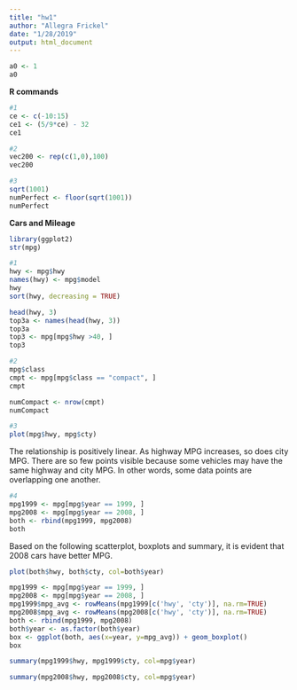 ```yaml
---
title: "hw1"
author: "Allegra Frickel"
date: "1/28/2019"
output: html_document
---
```


```r
a0 <- 1
a0
```

**R commands**

```r
#1
ce <- c(-10:15)
ce1 <- (5/9*ce) - 32
ce1
```

```r
#2
vec200 <- rep(c(1,0),100)
vec200
```

```r
#3
sqrt(1001)
numPerfect <- floor(sqrt(1001))
numPerfect
```

**Cars and Mileage**

```r
library(ggplot2)
str(mpg)
```

```r
#1
hwy <- mpg$hwy
names(hwy) <- mpg$model
hwy
sort(hwy, decreasing = TRUE)
```

```r
head(hwy, 3)
top3a <- names(head(hwy, 3))
top3a
top3 <- mpg[mpg$hwy >40, ]
top3
```


```r
#2
mpg$class
cmpt <- mpg[mpg$class == "compact", ]
cmpt
```

```r
numCompact <- nrow(cmpt)
numCompact
```


```r
#3
plot(mpg$hwy, mpg$cty)
```

The relationship is positively linear. As highway MPG increases, so does city MPG. There are so few points visible because some vehicles may have the same highway and city MPG. In other words, some data points are overlapping one another.

```r
#4
mpg1999 <- mpg[mpg$year == 1999, ]
mpg2008 <- mpg[mpg$year == 2008, ]
both <- rbind(mpg1999, mpg2008)
both
```

Based on the following scatterplot, boxplots and summary, it is evident that 2008 cars have better MPG.

```r
plot(both$hwy, both$cty, col=both$year)
```

```r
mpg1999 <- mpg[mpg$year == 1999, ]
mpg2008 <- mpg[mpg$year == 2008, ]
mpg1999$mpg_avg <- rowMeans(mpg1999[c('hwy', 'cty')], na.rm=TRUE)
mpg2008$mpg_avg <- rowMeans(mpg2008[c('hwy', 'cty')], na.rm=TRUE)
both <- rbind(mpg1999, mpg2008)
both$year <- as.factor(both$year)
box <- ggplot(both, aes(x=year, y=mpg_avg)) + geom_boxplot()
box
```

```r
summary(mpg1999$hwy, mpg1999$cty, col=mpg$year)
```

```r
summary(mpg2008$hwy, mpg2008$cty, col=mpg$year)
```